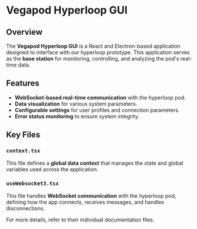# Vegapod Hyperloop GUI

## Overview
The **Vegapod Hyperloop GUI** is a React and Electron-based application designed to interface with our hyperloop prototype. This application serves as the **base station** for monitoring, controlling, and analyzing the pod's real-time data.

## Features
- **WebSocket-based real-time communication** with the hyperloop pod.
- **Data visualization** for various system parameters.
- **Configurable settings** for user profiles and connection parameters.
- **Error status monitoring** to ensure system integrity.

## Key Files
### `context.tsx`
This file defines a **global data context** that manages the state and global variables used across the application.

### `useWebsocket3.tsx`
This file handles **WebSocket communication** with the hyperloop pod, defining how the app connects, receives messages, and handles disconnections.

For more details, refer to their individual documentation files.